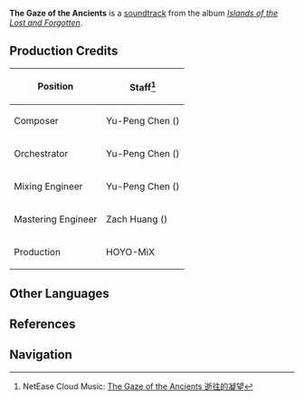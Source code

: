 {{Soundtrack Infobox
|title          =
|image          = Islands of the Lost and Forgotten.png
|album          = Islands of the Lost and Forgotten
|disc           = 2
|number         = 41
|featured       =
|featured2      =
|featured3      =
|featured_disc  =
|featured_disc2 =
|featured_disc3 =
|youtube_id     = smJuV1Dt90E
|youtube_time   = 1
|spotify_id     = 4rrc1VOnze9SWMpJHygp64
|played_in      = Enkanomiya
|during         = [[Enkanomiya]]
|domain         =
|previous       = Chthonian Voices
|next           = Soft Moans of the Remains
}}
'''The Gaze of the Ancients''' is a [[soundtrack]] from the album ''[[Islands of the Lost and Forgotten]]''.

==Production Credits==
{| class="wikitable" style="text-align:left; height:0.5em"
! Position
! Staff<ref>NetEase Cloud Music: [https://music.163.com/#/song?id=1937111397 The Gaze of the Ancients 逝往的凝望]</ref>
|-
! Composer
| Yu-Peng Chen ({{Lang|zh=陈致逸|mini=1}})
|-
! Orchestrator
| Yu-Peng Chen ({{Lang|zh=陈致逸|mini=1}})
|-
! Mixing Engineer
| Yu-Peng Chen ({{Lang|zh=陈致逸|mini=1}})
|-
! Mastering Engineer
| Zach Huang ({{Lang|zh=黄巍|mini=1}})
|-
! Production
| HOYO-MiX
|}
<!--
==Videos==
<gallery hideaddbutton="true" captionalign="center">
</gallery>

==Trivia==
-->
==Other Languages==
{{Other Languages
|default_hidden = 1
|en      = The Gaze of the Ancients
|zhs     = 逝往的凝望
|zhs_rm  = Shì Wǎng de Níngwàng
|ja      = 過ぎ去った日を遠く見つめて
|ja_rm   = Sugisatta Hi wo Tooku Mitsumete
}}

==References==
{{Reflist}}

==Navigation==
{{Soundtrack Navbox|Islands of the Lost and Forgotten}}